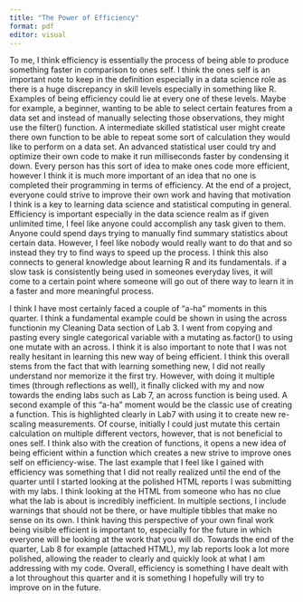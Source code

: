 ```yaml
---
title: "The Power of Efficiency"
format: pdf
editor: visual
---
```


To me, I think efficiency is essentially the process of being able to produce something faster in comparison to ones self. I think the ones self is an important note to keep in the definition especially in a data science role as there is a huge discrepancy in skill levels especially in something like R. Examples of being efficiency could lie at every one of these levels. Maybe for example, a beginner, wanting to be able to select certain features from a data set and instead of manually selecting those observations, they might use the filter() function. A intermediate skilled statistical user might create there own function to be able to repeat some sort of calculation they would like to perform on a data set. An advanced statistical user could try and optimize their own code to make it run milliseconds faster by condensing it down. Every person has this sort of idea to make ones code more efficient, however I think it is much more important of an idea that no one is completed their programming in terms of efficiency. At the end of a project, everyone could strive to improve their own work and having that motivation I think is a key to learning data science and statistical computing in general. Efficiency is important especially in the data science realm as if given unlimited time, I feel like anyone could accomplish any task given to them. Anyone could spend days trying to manually find summary statistics about certain data. However, I feel like nobody would really want to do that and so instead they try to find ways to speed up the process. I think this also connects to general knowledge about learning R and its fundamentals. if a slow task is consistently being used in someones everyday lives, it will come to a certain point where someone will go out of there way to learn it in a faster and more meaningful process.

I think I have most certainly faced a couple of "a-ha" moments in this quarter. I think a fundamental example could be shown in using the across functionin my Cleaning Data section of Lab 3. I went from copying and pasting every single categorical variable with a mutating as.factor() to using one mutate with an across. I think it is also important to note that I was not really hesitant in learning this new way of being efficient. I think this overall stems from the fact that with learning something new, I did not really understand nor memorize it the first try. However, with doing it multiple times (through reflections as well), it finally clicked with my and now towards the ending labs such as Lab 7, an across function is being used. A second example of this "a-ha" moment would be the classic use of creating a function. This is highlighted clearly in Lab7 with using it to create new re-scaling measurements. Of course, initially I could just mutate this certain calculation on multiple different vectors, however, that is not beneficial to ones self. I think also with the creation of functions, it opens a new idea of being efficient within a function which creates a new strive to improve ones self on efficiency-wise. The last example that I feel like I gained with efficiency was something that I did not really realized until the end of the quarter until I started looking at the polished HTML reports I was submitting with my labs. I think looking at the HTML from someone who has no clue what the lab is about is incredibly inefficient. In multiple sections, I include warnings that should not be there, or have multiple tibbles that make no sense on its own. I think having this perspective of your own final work being visible efficient is important to, especially for the future in which everyone will be looking at the work that you will do. Towards the end of the quarter, Lab 8 for example (attached HTML), my lab reports look a lot more polished, allowing the reader to clearly and quickly look at what I am addressing with my code. Overall, efficiency is something I have dealt with a lot throughout this quarter and it is something I hopefully will try to improve on in the future.
